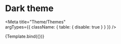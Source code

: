
# Dark theme

<Meta
  title="Theme/Themes"  
  argTypes={{
    className: { table: { disable: true } }
  }}
/>

<Canvas>
  <Story
    name="Dark theme"
    args={{ 
      divBackground:   '#406A8C', 
      background:      '#406A8C', //'#305A7C'
      normalColor:     "#aaaaaa",
      primaryColor:    "#2185d0",
      secondaryColor:  "#1b1c1d",
      positiveColor:   "#21ba45",
      negativeColor:   "#db2828",
      infoColor:       { color: "rgb(39, 111, 134)", background: "rgb(248, 255, 255)", border: "rgb(169, 213, 222)" },
      warningColor:    { color: "rgb(87, 58, 8)",    background: "rgb(255, 250, 243)", border: "rgb(201, 186, 155)" },
      successColor:    { color: "rgb(44, 102, 45)",  background: "rgb(252, 255, 245)", border: "rgb(163, 194, 147)" },
      errorColor:      { color: "#ffffff",  background: "#5c3030", border: "#c18787" }, 
      fontURL:         "https://fonts.googleapis.com/css?family=Roboto:400,400i,500,500i&subset=latin",
      fontName:        "Roboto",
      fontSize:        16,
      fontColor:       "#ffffff",
      fontLineHeight:  24,
      radius:          4,
      darken:          0.05,
    }}>
    {Template.bind({})}
  </Story>
</Canvas>

